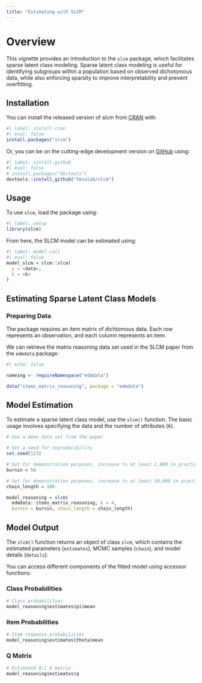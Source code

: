 ```yaml
---
title: "Estimating with SLCM"
---
```


# Overview

This vignette provides an introduction to the `slcm` package, which facilitates 
sparse latent class modeling. Sparse latent class modeling is useful for 
identifying subgroups within a population based on observed dichotomous data, 
while also enforcing sparsity to improve interpretability and prevent overfitting.

## Installation

You can install the released version of slcm from
[CRAN](https://CRAN.R-project.org) with:


```r
#| label: install-cran
#| eval: false
install.packages("slcm")
```

Or, you can be on the cutting-edge development version on
[GitHub](https://github.com/tmsalab/slcm) using:

```r
#| label: install-github
#| eval: false
# install.packages("devtools")
devtools::install_github("tmsalab/slcm")
```

## Usage

To use `slcm`, load the package using:

```r
#| label: setup
library(slcm)
```

From here, the SLCM model can be estimated using:

```r
#| label: model-call
#| eval: false
model_slcm = slcm::slcm(
  y = <data>,
  k = <k>
)
```

## Estimating Sparse Latent Class Models

### Preparing Data

The package requires an item matrix of dichtomous data. 
Each row represents an observation, and each column represents an item.

We can retrieve the matrix reasoning data set used in the SLCM paper from the
`edmdata` package:

```r
#| echo: false

nameing <- requireNamespace("edmdata")
```

```r
data("items_matrix_reasoning", package = "edmdata")
```

## Model Estimation

To estimate a sparse latent class model, use the `slcm()` function. 
The basic usage involves specifying the data and the number of attributes ($k$).


```r
# Use a demo data set from the paper

# Set a seed for reproducibility
set.seed(123)

# Set for demonstration purposes, increase to at least 1,000 in practice.
burnin = 50       

# Set for demonstration purposes, increase to at least 10,000 in practice. 
chain_length = 100 

model_reasoning = slcm(
  edmdata::items_matrix_reasoning, k = 4, 
  burnin = burnin, chain_length = chain_length)
```

## Model Output

The `slcm()` function returns an object of class `slcm`, which contains the 
estimated parameters (`estimates`), MCMC samples (`chain`), and model details 
(`details`).

You can access different components of the fitted model using accessor functions:


### Class Probabilities

```r
# Class probabilities
model_reasoning$estimates$pi$mean
```

### Item Probabilities

```r
# Item response probabilities
model_reasoning$estimates$theta$mean
```

### Q Matrix

```r
# Estimated 0/1 Q matrix
model_reasoning$estimates$q
```
